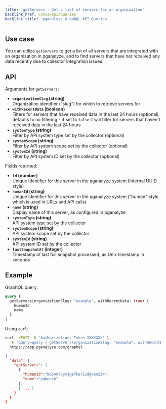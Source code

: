 ```yaml
---
title: 'getServers - Get a list of servers for an organization'
backlink_href: /docs/api/queries
backlink_title: 'pganalyze GraphQL API Queries'
---
```


## Use case

You can utilize `getServers` to get a list of all servers that are integrated with an organization in pganalyze, and to find servers that have not received any data recently due to collector integration issues.

## API

Arguments for `getServers`:

* **`organizationSlug` (string)**<br/>Organization identifier ("slug") for which to retrieve servers for
* **`withRecentData` (boolean)**<br/>Filters for servers that have received data in the last 24 hours (optional), defaults to no filtering - if set to `false` it will filter for servers that haven't received data in the last 24 hours
* **`systemType` (string)**<br/>Filter by API system type set by the collector (optional)
* **`systemScope` (string)**<br/>Filter by API system scope set by the collector (optional)
* **`systemId` (string)**<br/>Filter by API system ID set by the collector (optional)

Fields returned:

* **`id` (number)**<br/>Unique identifier for this server in the pganalyze system (Internal UUID style)
* **`humanId` (string)**<br/>Unique identifier for this server in the pganalyze system ("human" style, which is used in URLs and API calls)
* **`name` (string)**<br/>Display name of this server, as configured in pganalyze
* **`systemType` (string)**<br />API system type set by the collector
* **`systemScope` (string)**<br />API system scope set by the collector
* **`systemId` (string)**<br />API system ID set by the collector
* **`lastSnapshotAt` (integer)**<br />Timestamp of last full snapshot processed, as Unix timestamp in seconds

## Example

GraphQL query:

```graphql
query {
  getServers(organizationSlug: "example", withRecentData: true) {
    humanId
    name
  }
}
```

Using `curl`:

```bash
curl -XPOST -H 'Authorization: Token XXXXXXX' \
  -F 'query=query { getServers(organizationSlug: "example", withRecentData: true) { humanId, name } }' \
  https://app.pganalyze.com/graphql
```

```json
{
  "data": {
    "getServers": [
      {
        "humanId":"bdp4m73ysjgefke7i2dgkenzi4",
        "name":"pgbench"
      },
      [ ... ]
    }
  }
}
```
